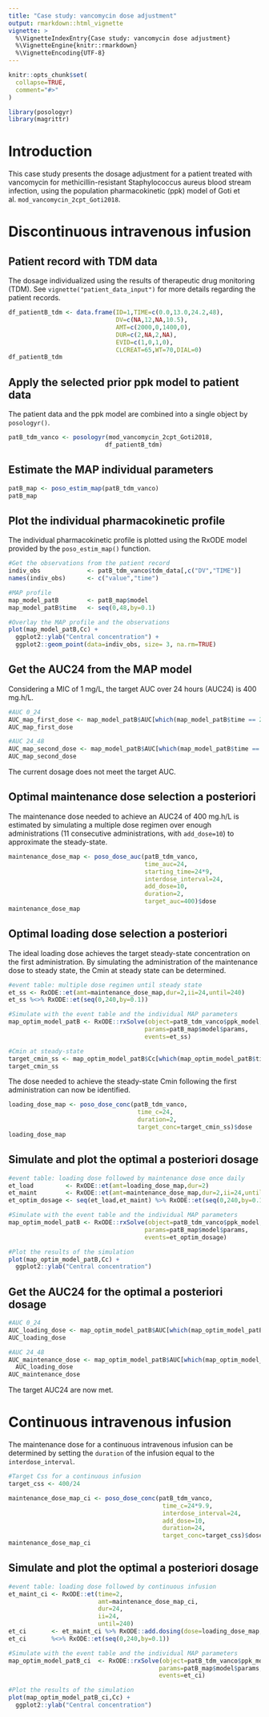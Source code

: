 ```yaml
---
title: "Case study: vancomycin dose adjustment"
output: rmarkdown::html_vignette
vignette: >
  %\VignetteIndexEntry{Case study: vancomycin dose adjustment}
  %\VignetteEngine{knitr::rmarkdown}
  %\VignetteEncoding{UTF-8}
---
```


```r
knitr::opts_chunk$set(
  collapse=TRUE,
  comment="#>"
)
```

```r
library(posologyr)
library(magrittr)
```

# Introduction
This case study presents the dosage adjustment for a patient treated with vancomycin for methicillin-resistant Staphylococcus aureus blood stream infection, using the population pharmacokinetic (ppk) model of Goti et al. `mod_vancomycin_2cpt_Goti2018`.

# Discontinuous intravenous infusion

## Patient record with TDM data

The dosage individualized using the results of therapeutic drug monitoring (TDM). See `vignette("patient_data_input")` for more details regarding the patient records.

```r
df_patientB_tdm <- data.frame(ID=1,TIME=c(0.0,13.0,24.2,48),
                              DV=c(NA,12,NA,10.5),
                              AMT=c(2000,0,1400,0),
                              DUR=c(2,NA,2,NA),
                              EVID=c(1,0,1,0),
                              CLCREAT=65,WT=70,DIAL=0)
df_patientB_tdm
```

## Apply the selected prior ppk model to patient data

The patient data and the ppk model are combined into a single object by `posologyr()`.

```r
patB_tdm_vanco <- posologyr(mod_vancomycin_2cpt_Goti2018,
                           df_patientB_tdm)
```

## Estimate the MAP individual parameters

```r
patB_map <- poso_estim_map(patB_tdm_vanco)
patB_map
```

## Plot the individual pharmacokinetic profile

The individual pharmacokinetic profile is plotted using the RxODE model provided by the `poso_estim_map()` function.

```r
#Get the observations from the patient record
indiv_obs             <- patB_tdm_vanco$tdm_data[,c("DV","TIME")]
names(indiv_obs)      <- c("value","time")

#MAP profile
map_model_patB        <- patB_map$model
map_model_patB$time   <- seq(0,48,by=0.1)

#Overlay the MAP profile and the observations
plot(map_model_patB,Cc) +
  ggplot2::ylab("Central concentration") +
  ggplot2::geom_point(data=indiv_obs, size= 3, na.rm=TRUE)

```

## Get the AUC24 from the MAP model

Considering a MIC of 1 mg/L, the target AUC over 24 hours (AUC24) is 400 mg.h/L.

```r
#AUC 0_24
AUC_map_first_dose <- map_model_patB$AUC[which(map_model_patB$time == 24)]
AUC_map_first_dose

#AUC 24_48
AUC_map_second_dose <- map_model_patB$AUC[which(map_model_patB$time == 48)] - AUC_map_first_dose
AUC_map_second_dose
```

The current dosage does not meet the target AUC.

## Optimal maintenance dose selection a posteriori

The maintenance dose needed to achieve an AUC24 of 400 mg.h/L is estimated by simulating a multiple dose regimen over enough administrations (11 consecutive administrations, with `add_dose=10`) to approximate the steady-state.

```r
maintenance_dose_map <- poso_dose_auc(patB_tdm_vanco,
                                      time_auc=24,
                                      starting_time=24*9,
                                      interdose_interval=24,
                                      add_dose=10,
                                      duration=2,
                                      target_auc=400)$dose
maintenance_dose_map
```

## Optimal loading dose selection a posteriori

The ideal loading dose achieves the target steady-state concentration on the first administration. By simulating the administration of the maintenance dose to steady state, the Cmin at steady state can be determined.

```r
#event table: multiple dose regimen until steady state
et_ss <- RxODE::et(amt=maintenance_dose_map,dur=2,ii=24,until=240)
et_ss %<>% RxODE::et(seq(0,240,by=0.1))

#Simulate with the event table and the individual MAP parameters
map_optim_model_patB <- RxODE::rxSolve(object=patB_tdm_vanco$ppk_model,
                                      params=patB_map$model$params,
                                      events=et_ss)

#Cmin at steady-state
target_cmin_ss <- map_optim_model_patB$Cc[which(map_optim_model_patB$time == 24*9)]
target_cmin_ss
```

The dose needed to achieve the steady-state Cmin following the first administration can now be identified.

```r
loading_dose_map <- poso_dose_conc(patB_tdm_vanco,
                                    time_c=24,
                                    duration=2,
                                    target_conc=target_cmin_ss)$dose
loading_dose_map
```

## Simulate and plot the optimal a posteriori dosage

```r
#event table: loading dose followed by maintenance dose once daily
et_load         <- RxODE::et(amt=loading_dose_map,dur=2)
et_maint        <- RxODE::et(amt=maintenance_dose_map,dur=2,ii=24,until=240)
et_optim_dosage <- seq(et_load,et_maint) %>% RxODE::et(seq(0,240,by=0.1))

#Simulate with the event table and the individual MAP parameters
map_optim_model_patB <- RxODE::rxSolve(object=patB_tdm_vanco$ppk_model,
                                      params=patB_map$model$params,
                                      events=et_optim_dosage)

#Plot the results of the simulation
plot(map_optim_model_patB,Cc) + 
  ggplot2::ylab("Central concentration")
```

## Get the AUC24 for the optimal a posteriori dosage

```r
#AUC 0_24
AUC_loading_dose <- map_optim_model_patB$AUC[which(map_optim_model_patB$time == 24)]
AUC_loading_dose

#AUC 24_48
AUC_maintenance_dose <- map_optim_model_patB$AUC[which(map_optim_model_patB$time == 48)] -
  AUC_loading_dose
AUC_maintenance_dose
```

The target AUC24 are now met.

# Continuous intravenous infusion

The maintenance dose for a continuous intravenous infusion can be determined by setting the `duration` of the infusion equal to the `interdose_interval`.

```r
#Target Css for a continuous infusion
target_css <- 400/24

maintenance_dose_map_ci <- poso_dose_conc(patB_tdm_vanco,
                                           time_c=24*9.9,
                                           interdose_interval=24,
                                           add_dose=10,
                                           duration=24,
                                           target_conc=target_css)$dose
maintenance_dose_map_ci
```

## Simulate and plot the optimal a posteriori dosage

```r
#event table: loading dose followed by continuous infusion
et_maint_ci <- RxODE::et(time=2,
                         amt=maintenance_dose_map_ci,
                         dur=24,
                         ii=24,
                         until=240)
et_ci       <- et_maint_ci %>% RxODE::add.dosing(dose=loading_dose_map,dur=2)
et_ci       %<>% RxODE::et(seq(0,240,by=0.1))

#Simulate with the event table and the individual MAP parameters
map_optim_model_patB_ci  <- RxODE::rxSolve(object=patB_tdm_vanco$ppk_model,
                                          params=patB_map$model$params,
                                          events=et_ci)

#Plot the results of the simulation
plot(map_optim_model_patB_ci,Cc) + 
  ggplot2::ylab("Central concentration")
```
